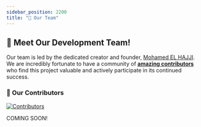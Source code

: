 ```yaml
---
sidebar_position: 2200
title: "👥 Our Team"
---
```


## 🌟 Meet Our Development Team!

Our team is led by the dedicated creator and founder, [Mohamed EL HAJJI](https://github.com/pr-elhajji). We are incredibly fortunate to have a community of **[amazing contributors](https://github.com/pr-elhajji/open-tutor-ai-CE/graphs/contributors)** who find this project valuable and actively participate in its continued success.

### 💓 Our Contributors

<a href="https://github.com/pr-elhajji/open-tutor-ai-CE/graphs/contributors">
  <img
    src="https://contrib.rocks/image?repo=pr-elhajji/open-tutor-ai-CE"
    alt="Contributors"
  />
</a>




COMING SOON!